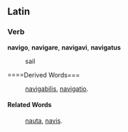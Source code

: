 ==Latin==
===Verb===
'''navigo''', '''navigare''', '''navigavi''', '''navigatus'''

: sail
====Derived Words===
: [[navigabilis]], [[navigatio]].
====Related Words====
: [[nauta]], [[navis]].